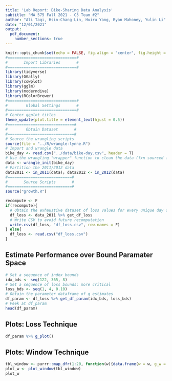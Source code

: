 ```yaml
---
title: 'Lab Report: Bike-Sharing Data Analysis'
subtitle: "MA 575 Fall 2021 - C3 Team #2"
author: "Ali Taqi, Hsin-Chang Lin, Huiru Yang, Ryan Mahoney, Yulin Li"
date: "12/01/2021"
output: 
  pdf_document: 
    number_sections: true
---
```


```r
knitr::opts_chunk$set(echo = FALSE, fig.align = "center", fig.height = 4, fig.width = 6)
#==============================#
#       Import Libraries       #
#==============================#
library(tidyverse)
library(GGally)
library(cowplot)
library(gglm)
library(moderndive)
library(RColorBrewer)
#==============================#
#        Global Settings       #
#==============================#
# Center ggplot titles
theme_update(plot.title = element_text(hjust = 0.5))
#=============================#
#        Obtain Dataset       #
#=============================#
# Source the wrangling scripts
source(file = "../R/wrangle-lynne.R")
# Import and wrangle data
bike_day <- read.csv("../data/bike-day.csv", header = T)
# Use the wrangling "wrapper" function to clean the data (fxn sourced from wrangle.R)
data <- wrangle_init(bike_day)
# Partition the 2011/2012 data
data2011 <- in_2011(data); data2012 <- in_2012(data)
#============================#
#       Source Scripts       #
#============================#
source("growth.R")
```

```r
recompute <- F
if(recompute){
  # Obtain the exhaustive dataset of loss values for every unique day ordered pair
  df_loss <- data_2011 %>% get_df_loss
  # Write CSV to avoid future recomputation
  write.csv(df_loss, "df_loss.csv", row.names = F)
} else{ 
  df_loss <- read.csv("df_loss.csv") 
}
```

## Estimate Performance over Bound Paramater Space

```r
# Set a sequence of index bounds
idx_bds <- seq(122, 365, 8)
# Set a sequence of loss bounds: more critical
loss_bds <- seq(1, 4, 0.10)
# Obtain the parameter dataframe of g estimates
df_param <- df_loss %>% get_df_param(idx_bds, loss_bds)
# Peek at df_param
head(df_param)
```

## Plots: Loss Technique

```r
df_param %>% g_plot()
```

## Plots: Window Technique

```r
tbl_window <- purrr::map_dfr(1:20, function(w){data.frame(w = w, g_w = window_g(w))})
plot_w <- plot_window(tbl_window)
plot_w
```
